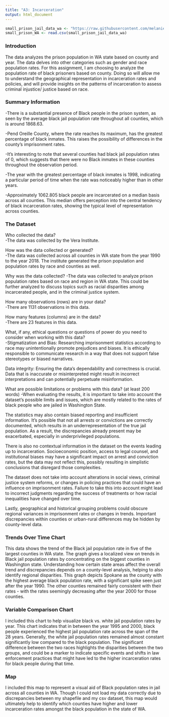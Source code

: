 ```yaml
---
title: "A3: Incarceration"
output: html_document
---
```

```r
small_prison_jail_data_wa <- "https://raw.githubusercontent.com/melaniewalsh/Neat-Datasets/main/us-prison-jail-rates-1990-WA.csv"
small_prison_WA <- read.csv(small_prison_jail_data_wa)

```



### Introduction

The data analyzes the prison population in WA state based on county and year. The data delves into other categories such as gender and race population rates. For this assignment, I am choosing to analyze the population rate of black prisoners based on county. Doing so will allow me to understand the geographical representation in incarceration rates and policies, and will provide insights on the patterns of incarceration to assess criminal injustice/ justice based on race.


### Summary Information

-There is a substantial presence of Black people in the prison system, as seen by the average black jail population rate throughout all counties, which is around 1868.63.

-Pend Oreille County, where the rate reaches its maximum, has the greatest percentage of black inmates. This raises the possibility of differences in the county's imprisonment rates.

-It's interesting to note that several counties had black jail population rates of 0, which suggests that there were no Black inmates in these counties throughout the observation period.

-The year with the greatest percentage of black inmates is 1998, indicating a particular period of time when the rate was noticeably higher than in other years.

-Approximately 1062.805 black people are incarcerated on a median basis across all counties. This median offers perception into the central tendency of black incarceration rates, showing the typical level of representation across counties.

### The Dataset

Who collected the data?  
-The data was collected by the Vera Institute.

How was the data collected or generated?  
-The data was collected across all counties in WA state from the year 1990 to the year 2018. The institute generated the prison population and population rates by race and counties as well.

Why was the data collected?
-The data was collected to analyze prison population rates based on race and region in WA state. This could be further analyzed to discuss topics such as racial disparities among incarcerated people, and in the criminal justice system. 

How many observations (rows) are in your data?  
-There are 1131 observations in this data.

How many features (columns) are in the data?  
-There are 23 features in this data.

What, if any, ethical questions or questions of power do you need to consider when working with this data?  
-Stigmatization and Bias: Researching imprisonment statistics according to race may unintentionally promote prejudices and biases. It is ethically responsible to communicate research in a way that does not support false stereotypes or biased narratives.

Data integrity: Ensuring the data's dependability and correctness is crucial. Data that is inaccurate or misinterpreted might result in incorrect interpretations and can potentially perpetuate misinformation.

What are possible limitations or problems with this data?   (at least 200 words)
-When evaluating the results, it is important to take into account the dataset's possible limits and issues, which are mostly related to the rates of black people who are jailed in Washington State.

The statistics may also contain biased reporting and insufficient information. It's possible that not all arrests or convictions are correctly documented, which results in an underrepresentation of the true jail population. As a result, the discrepancies already present may be exacerbated, especially in underprivileged populations.

There is also no contextual information in the dataset on the events leading up to incarceration. Socioeconomic position, access to legal counsel, and institutional biases may have a significant impact on arrest and conviction rates, but the data may not reflect this, possibly resulting in simplistic conclusions that disregard those complexities.

The dataset does not take into account alterations in social views, criminal justice system reforms, or changes in policing practices that could have an influence on imprisonment rates. Failure to take this into account might lead to incorrect judgments regarding the success of treatments or how racial inequalities have changed over time.

Lastly, geographical and historical grouping problems could obscure regional variances in imprisonment rates or changes in trends. Important discrepancies within counties or urban-rural differences may be hidden by county-level data.

### Trends Over Time Chart

This data shows the trend of the Black jail population rate in five of the largest counties in WA state. The graph gives a localized view on trends in Black jail population rates by concentrating on the biggest counties in Washington state. Understanding how certain state areas affect the overall trend and discrepancies depends on a county-level analysis, helping to also identify regional disparities. This graph depicts Spokane as the county with the highest average black population rate, with a significant spike seen just after the year 1990. The other counties remained fairly consistent with their rates - with the rates seemingly decreasing after the year 2000 for those counties.


### Variable Comparison Chart

I included this chart to help visualize black vs. white jail population rates by year. This chart indicates that in between the year 1995 and 2000, black people experienced the highest jail population rate across the span of the 28 years. Generally, the white jail population rates remained almost constant significantly low compared to the black population. The significant difference between the two races highlights the disparities between the two groups, and could be a marker to indicate specific events and shifts in law enforcement practices that might have led to the higher incarceration rates for black people during that time.

### Map

I included this map to represent a visual aid of Black population rates in jail across all counties in WA. Though I could not load my data correctly due to discrepancies between my shapefile and my csv dataset, this map would ultimately help to identify which counties have higher and lower incarceration rates amongst the black population in the state of WA.


